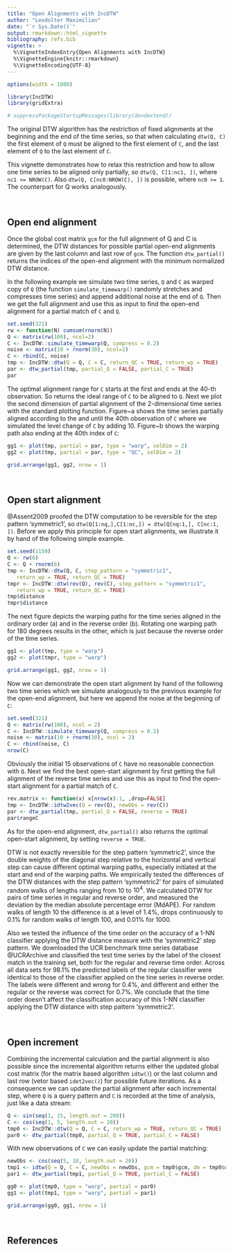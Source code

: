 ```yaml
---
title: "Open Alignments with IncDTW"
author: "Leodolter Maximilian"
date: "`r Sys.Date()`"
output: rmarkdown::html_vignette
bibliography: refs.bib
vignette: >
  %\VignetteIndexEntry{Open Alignments with IncDTW}
  %\VignetteEngine{knitr::rmarkdown}
  %\VignetteEncoding{UTF-8}
---
```


```r
options(width = 1000)
```



```r
library(IncDTW)
library(gridExtra)
```
<!-- % https://colinfay.me/writing-r-extensions/writing-r-documentation-files.html -->

```r
# suppressPackageStartupMessages(library(dendextend))
```



The original DTW algorithm has the restriction of fixed alignments at the beginning and the end of the time series, so that when calculating `dtw(Q, C)` the first element of `Q` must be aligned to the first element of `C`, and the last element of `Q` to the last element of `C`.

This vignette demonstrates how to relax this restriction and how to allow one time series to be aligned only partially, so `dtw(Q, C[1:nc1, ])`, where `nc1 <= NROW(C)`.
Also `dtw(Q, C[nc0:NROW(C), ])` is possible, where `nc0 >= 1`. 
The counterpart for Q works analogously.

&nbsp;
&nbsp;
<!-- ========================================================================================== -->
<!-- ========================================================================================== -->

## Open end alignment

<!-- ========================================================================================== -->
<!-- ========================================================================================== -->


Once the global cost matrix `gcm` for the full alignment of Q and C is determined, the DTW distances for possible partial open-end alignments are given by the last column and last row of `gcm`. The function `dtw_partial()` returns the indices of the open-end alignment with the minimum normalized DTW distance. 


In the following example we simulate two time series, `Q` and `C` as warped copy of `Q` (the function `simulate_timewarp()` randomly stretches and compresses time series) and append additional noise at the end of `Q`. Then we get the full alignment and use this as input to find the open-end alignment for a partial match of `C` and `Q`.



```r
set.seed(321)
rw <- function(N) cumsum(rnorm(N))
Q <- matrix(rw(100), ncol=2)
C <- IncDTW::simulate_timewarp(Q, compress = 0.2)
noise <- matrix(10 + rnorm(30), ncol=2)
C <- rbind(C, noise)
tmp <- IncDTW::dtw(Q = Q, C = C, return_QC = TRUE, return_wp = TRUE)
par <- dtw_partial(tmp, partial_Q = FALSE, partial_C = TRUE)
par
```

The optimal alignment range for `C`\ starts at the first and ends at the 40-th observation. So \fct{dtw\_partial} returns the ideal range of `C`\ to be aligned to `Q`. Next we plot the second dimension of partial alignment of the 2-dimensional time series with the standard plotting function. Figure~\ref{fig:dtw_partial}a shows the time series partially aligned according to the \code{rangeQ} and \code{rangeC} until the 40th observation of `C`\ where we simulated the level change of `C`\ by adding 10. Figure~\ref{fig:dtw_partial}b shows the warping path also ending at the 40th index of `C`:


```r
gg1 <- plot(tmp, partial = par, type = "warp", selDim = 2)
gg2 <- plot(tmp, partial = par, type = "QC", selDim = 2)
```


```r
grid.arrange(gg1, gg2, nrow = 1)
```

&nbsp;
&nbsp;
<!-- ========================================================================================== -->
<!-- ========================================================================================== -->

## Open start alignment

<!-- ========================================================================================== -->
<!-- ========================================================================================== -->


@Assent2009 proofed the DTW computation to be reversible  for the step pattern 'symmetric1', so `dtw(Q[1:nq,],C[1:nc,]) = dtw(Q[nq:1,], C[nc:1, ])`. Before we apply this principle for open start alignments, we illustrate it by hand of the following simple example.  



```r
set.seed(1150)
Q <- rw(6)
C <- Q + rnorm(6)
tmp <- IncDTW::dtw(Q, C, step_pattern = "symmetric1", 
   return_wp = TRUE, return_QC = TRUE)
tmpr <- IncDTW::dtw(rev(Q), rev(C), step_pattern = "symmetric1", 
   return_wp = TRUE, return_QC = TRUE)
tmp$distance 
tmpr$distance 
```

The next figure depicts the warping paths for the time series aligned in the ordinary order (a) and in the reverse order (b). Rotating one warping path for 180 degrees results in the other, which is just because the reverse order of the time series.

```r
gg1 <- plot(tmp, type = "warp")
gg2 <- plot(tmpr, type = "warp")
```


```r
grid.arrange(gg1, gg2, nrow = 1)
```


Now we can demonstrate the open start alignment by hand of the following two time series which we simulate analogously to the previous example for the open-end alignment, but here we append the noise at the beginning of `C`:


```r
set.seed(321)
Q <- matrix(rw(100), ncol = 2)
C <- IncDTW::simulate_timewarp(Q, compress = 0.2)
noise <- matrix(10 + rnorm(30), ncol = 2)
C <- rbind(noise, C)
nrow(C)
```


Obviously the initial 15 observations of `C` have no reasonable connection with `Q`. Next we find the best open-start alignment by first getting the full alignment of the reverse time series and use this as input to find the open-start alignment for a partial match of `C`. 


```r
rev.matrix <- function(x) x[nrow(x):1, ,drop=FALSE]
tmp <- IncDTW::idtw2vec(Q = rev(Q), newObs = rev(C))
par <- dtw_partial(tmp, partial_Q = FALSE, reverse = TRUE)
par$rangeC
```



As for the open-end alignment, `dtw_partial()` also returns the optimal open-start alignment, by setting `reverse = TRUE`.

DTW is not exactly reversible for the step pattern 'symmetric2', since the double weights of the diagonal step relative to the horizontal and vertical step can cause different optimal warping paths, especially initiated at the start and end of the warping paths. 
We empirically tested the differences of the DTW distances with the step pattern 'symmetric2' for pairs of simulated random walks of lengths ranging from 10 to $10^4$. We calculated DTW for pairs of time series in regular and reverse order, and measured the deviation by the median absolute percentage error (MdAPE). For random walks of length 10 the difference is at a level of 1.4%, drops continuously to 0.1% for random walks of length 100, and 0.01% for 1000.  

Also we tested the influence of the time order on the accuracy of a 1-NN classifier applying the DTW distance measure with the 'symmetric2' step pattern. We downloaded the UCR benchmark time series database @UCRArchive and classified the test time series by the label of the closest match in the training set, both for the regular and reverse time order. Across all data sets for 98.1% the predicted labels of the regular classifier were identical to those of the classifier applied on the tine series in reverse order. The labels were different and wrong for 0.4%, and different and either the regular or the reverse was correct for 0.7%. We conclude that the time order doesn't affect the classification accuracy of this 1-NN classifier applying the DTW distance with step pattern 'symmetric2'.




&nbsp;
&nbsp;
<!-- ========================================================================================== -->
<!-- ========================================================================================== -->

## Open increment

<!-- ========================================================================================== -->
<!-- ========================================================================================== -->



Combining the incremental calculation and the partial alignment is also possible since the incremental algorithm returns either the updated global cost matrix (for the matrix based algorithm `idtw()`) or the last column and last row (vetor based `idet2vec()`) for possible future iterations. As a consequence we can update the partial alignment after each incremental step, where `Q` is a query pattern and `C` is recorded at the time of analysis, just like a data stream:

```r
Q <- sin(seq(1, 15, length.out = 200))
C <- cos(seq(1, 5, length.out = 20))
tmp0 <- IncDTW::dtw(Q = Q, C = C, return_wp = TRUE, return_QC = TRUE)
par0 <- dtw_partial(tmp0, partial_Q = TRUE, partial_C = FALSE)

```


With new observations of `C` we can easily update the partial matching:

```r
newObs <- cos(seq(5, 10, length.out = 20))
tmp1 <- idtw(Q = Q, C = C, newObs = newObs, gcm = tmp0$gcm, dm = tmp0$dm, return_QC = TRUE)
par1 <- dtw_partial(tmp1, partial_Q = TRUE, partial_C = FALSE)
```

```r
gg0 <- plot(tmp0, type = "warp", partial = par0)
gg1 <- plot(tmp1, type = "warp", partial = par1)
```


```r
grid.arrange(gg0, gg1, nrow = 1)
```


&nbsp;
&nbsp;
<!-- ========================================================================================== -->
<!-- ========================================================================================== -->

## References

<!-- ========================================================================================== -->
<!-- ========================================================================================== -->
